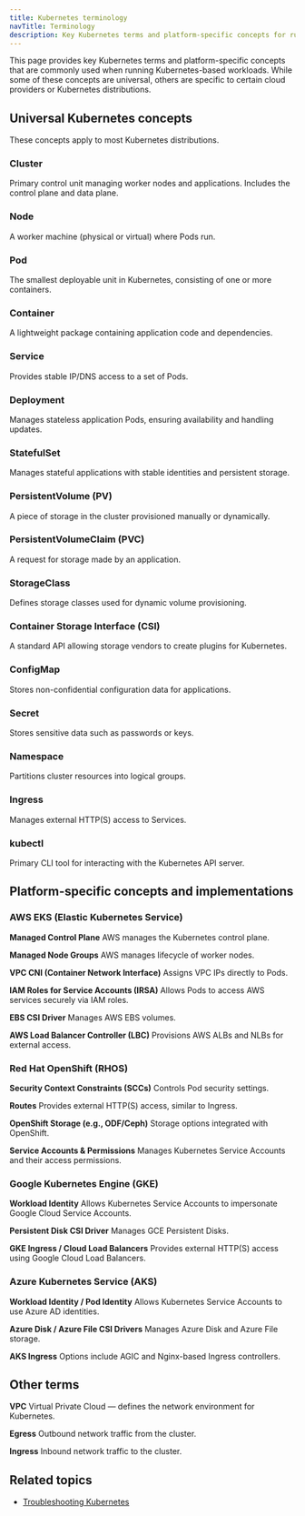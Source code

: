 ```yaml
---
title: Kubernetes terminology
navTitle: Terminology
description: Key Kubernetes terms and platform-specific concepts for running Kubernetes-based workloads.
---
```


This page provides key Kubernetes terms and platform-specific concepts that are commonly used when running Kubernetes-based workloads. While some of these concepts are universal, others are specific to certain cloud providers or Kubernetes distributions.

## Universal Kubernetes concepts

These concepts apply to most Kubernetes distributions.

### Cluster

Primary control unit managing worker nodes and applications. Includes the control plane and data plane.

### Node

A worker machine (physical or virtual) where Pods run.

### Pod

The smallest deployable unit in Kubernetes, consisting of one or more containers.

### Container

A lightweight package containing application code and dependencies.

### Service

Provides stable IP/DNS access to a set of Pods.

### Deployment

Manages stateless application Pods, ensuring availability and handling updates.

### StatefulSet

Manages stateful applications with stable identities and persistent storage.

### PersistentVolume (PV)

A piece of storage in the cluster provisioned manually or dynamically.

### PersistentVolumeClaim (PVC)

A request for storage made by an application.

### StorageClass

Defines storage classes used for dynamic volume provisioning.

### Container Storage Interface (CSI)

A standard API allowing storage vendors to create plugins for Kubernetes.

### ConfigMap

Stores non-confidential configuration data for applications.

### Secret

Stores sensitive data such as passwords or keys.

### Namespace

Partitions cluster resources into logical groups.

### Ingress

Manages external HTTP(S) access to Services.

### kubectl

Primary CLI tool for interacting with the Kubernetes API server.

## Platform-specific concepts and implementations

### AWS EKS (Elastic Kubernetes Service)

**Managed Control Plane**
AWS manages the Kubernetes control plane.

**Managed Node Groups**
AWS manages lifecycle of worker nodes.

**VPC CNI (Container Network Interface)**
Assigns VPC IPs directly to Pods.

**IAM Roles for Service Accounts (IRSA)**
Allows Pods to access AWS services securely via IAM roles.

**EBS CSI Driver**
Manages AWS EBS volumes.

**AWS Load Balancer Controller (LBC)**
Provisions AWS ALBs and NLBs for external access.

### Red Hat OpenShift (RHOS)

**Security Context Constraints (SCCs)**
Controls Pod security settings.

**Routes**
Provides external HTTP(S) access, similar to Ingress.

**OpenShift Storage (e.g., ODF/Ceph)**
Storage options integrated with OpenShift.

**Service Accounts & Permissions**
Manages Kubernetes Service Accounts and their access permissions.

### Google Kubernetes Engine (GKE)

**Workload Identity**
Allows Kubernetes Service Accounts to impersonate Google Cloud Service Accounts.

**Persistent Disk CSI Driver**
Manages GCE Persistent Disks.

**GKE Ingress / Cloud Load Balancers**
Provides external HTTP(S) access using Google Cloud Load Balancers.

### Azure Kubernetes Service (AKS)

**Workload Identity / Pod Identity**
Allows Kubernetes Service Accounts to use Azure AD identities.

**Azure Disk / Azure File CSI Drivers**
Manages Azure Disk and Azure File storage.

**AKS Ingress**
Options include AGIC and Nginx-based Ingress controllers.

## Other terms

**VPC**
Virtual Private Cloud — defines the network environment for Kubernetes.

**Egress**
Outbound network traffic from the cluster.

**Ingress**
Inbound network traffic to the cluster.

## Related topics

-   [Troubleshooting Kubernetes](/portal/kubernetes/learn/how-to/troubleshooting-on-kubernetes/)
